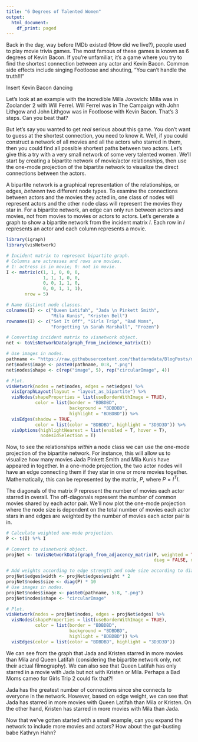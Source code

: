 ```yaml
---
title: "6 Degrees of Talented Women"
output:
  html_document:
    df_print: paged
---
```


Back in the day, way before IMDb existed (How did we live?), people used to play movie trivia games. The most famous of these games is known as 6 degrees of Kevin Bacon. If you're unfamiliar, it's a game where you try to find the shortest connection between any actor and Kevin Bacon. Common side effects include singing Footloose and shouting, "You can't handle the truth!!!" 

Insert Kevin Bacon dancing

Let's look at an example with the incredible Milla Jovovich: Milla was in Zoolander 2 with Will Ferrel. Will Ferrel was in The Campaign with John Lithgow and John Lithgow was in Footloose with Kevin Bacon. That's 3 steps. Can you beat that? 

But let's say you wanted to get *real* serious about this game. You don't want to guess at the shortest connection, you need to know it. Well, if you could construct a network of all movies and all the actors who starred in them, then you could find all possible shortest paths between two actors. Let's give this a try with a very small network of some very talented women. We'll start by creating a bipartite network of movie/actor relationships, then use the one-mode projection of the bipartite network to visualize the direct connections between the actors.   

A bipartite network is a graphical representation of the relationships, or edges, *between* two different node types. To examine the connections between actors and the movies they acted in, one class of nodes will represent actors and the other node class will represent the movies they star in. For a bipartite network, an edge can only run between actors and movies, not from movies to movies or actors to actors. Let's generate a graph to show a bipartite network from the incident matrix *I*. Each row in *I* represents an actor and each column represents a movie. 

```r

library(igraph)
library(visNetwork)

# Incident matrix to represent bipartite graph.
# Columns are actresses and rows are movies. 
# 1: actress is in movie; 0: not in movie.
I <- matrix(c(1, 1, 0, 0, 0,
              1, 1, 1, 0, 0,
              0, 0, 1, 1, 0,
              0, 0, 1, 1, 1),
       nrow = 5)

# Name distinct node classes. 
colnames(I) <- c("Queen Latifah", "Jada \n Pinkett Smith", 
                 "Mila Kunis", "Kristen Bell")
rownames(I) <- c("Set It Off", "Girls Trip", "Bad Moms", 
                 "Forgetting \n Sarah Marshall", "Frozen")

# Converting incident matrix to visnetwork object.
net <- toVisNetworkData(graph_from_incidence_matrix(I))

# Use images in nodes. 
pathname <- "https://raw.githubusercontent.com/thatdarndata/BlogPosts/master/Graphs/Pics/"
net$nodes$image <- paste0(pathname, 0:8, ".png")
net$nodes$shape <- c(rep("image", 5), rep("circularImage", 4))

# Plot. 
visNetwork(nodes = net$nodes, edges = net$edges) %>% 
  visIgraphLayout(layout = "layout_as_bipartite") %>% 
  visNodes(shapeProperties = list(useBorderWithImage = TRUE),
           color = list(border = "BDBDBD",
                        background = "BDBDBD",
                        highlight = "BDBDBD")) %>%
  visEdges(shadow = TRUE,
           color = list(color = "BDBDBD", highlight = "3D3D3D")) %>%
  visOptions(highlightNearest = list(enabled = T, hover = T), 
             nodesIdSelection = T)
```

Now, to see the relationships *within* a node class we can use the one-mode projection of the bipartite network. For instance, this will allow us to visualize how many movies Jada Pinkett Smith and Mila Kunis have appeared in together. In a one-mode projection, the two actor nodes will have an edge connecting them if they star in one or more movies together. Mathematically, this can be represented by the matrix, $P$, where $P = I^TI$.

The diagonals of the matrix P represent the number of movies each actor starred in overall. The off-diagonals represent the number of common movies shared by each actor pair. We'll now plot the one-mode projection where the node size is dependent on the total number of movies each actor stars in and edges are weighted by the number of movies each actor pair is in.  

```r
# Calculate weighted one-mode projection.
P <- t(I) %*% I

# Convert to visnetwork object.
projNet <- toVisNetworkData(graph_from_adjacency_matrix(P, weighted = TRUE, 
                                                        diag = FALSE, mode = 'undirected'))

# Add weights according to edge strength and node size according to diagonals.
projNet$edges$width <- projNet$edges$weight * 2
projNet$nodes$size <- diag(P) * 10
# Use images in nodes. 
projNet$nodes$image <- paste0(pathname, 5:8, ".png")
projNet$nodes$shape <- "circularImage"

# Plot.
visNetwork(nodes = projNet$nodes, edges = projNet$edges) %>% 
  visNodes(shapeProperties = list(useBorderWithImage = TRUE),
           color = list(border = "BDBDBD",
                        background = "BDBDBD",
                        highlight = "BDBDBD")) %>%
  visEdges(color = list(color = "BDBDBD", highlight = "3D3D3D")) 

```

We can see from the graph that Jada and Kristen starred in more movies than Mila and Queen Latifah (considering the bipartite network only, not their actual filmography). We can also see that Queen Latifah has only starred in a movie with Jada but not with Kristen or Mila. Perhaps a Bad Moms cameo for Girls Trip 2 could fix that?! 

Jada has the greatest number of connections since she connects to everyone in the network. However, based on edge weight, we can see that Jada has starred in more movies with Queen Latifah than Mila or Kristen. On the other hand, Kristen has starred in more movies with Mila than Jada. 

Now that we've gotten started with a small example, can you expand the network to include more movies and actors? How about the gut-busting babe Kathryn Hahn?


















